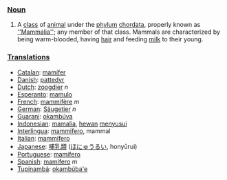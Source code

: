 ===[[Noun]]===
# A [[class]] of [[animal]] under the [[phylum]] [[chordata]], properly known as [[''Mammalia'']]; any member of that class. Mammals are characterized by being warm-blooded, having [[hair]] and feeding [[milk]] to their young.

=== [[Translation]]s ===
*[[Catalan]]: [[mamífer]]
*[[Danish]]: [[pattedyr]]
*[[Dutch]]: [[zoogdier]] ''n''
*[[Esperanto]]: [[mamulo]]
*[[French]]: [[mammifère]] ''m''
*[[German]]: [[Säugetier]] ''n''
*[[Guarani]]: [[okambúva]]
*[[Indonesian]]: [[mamalia]], [[hewan]] [[susu|menyusui]]
*[[Interlingua]]: [[mammifero]], mammal
*[[Italian]]: [[mammifero]]
*[[Japanese]]: [[哺乳類]] ([[ほにゅうるい]], honyūrui)
*[[Portuguese]]: [[mamífero]]
*[[Spanish]]: [[mamífero]] ''m''
*[[Tupinambá]]: [[okambúba'e]]